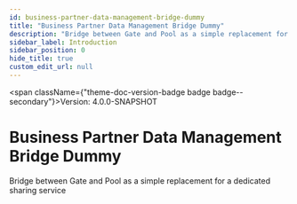 ```yaml
---
id: business-partner-data-management-bridge-dummy
title: "Business Partner Data Management Bridge Dummy"
description: "Bridge between Gate and Pool as a simple replacement for a dedicated sharing service"
sidebar_label: Introduction
sidebar_position: 0
hide_title: true
custom_edit_url: null
---
```



<span className={"theme-doc-version-badge badge badge--secondary"}>Version: 4.0.0-SNAPSHOT</span>

# Business Partner Data Management Bridge Dummy



Bridge between Gate and Pool as a simple replacement for a dedicated sharing service


      